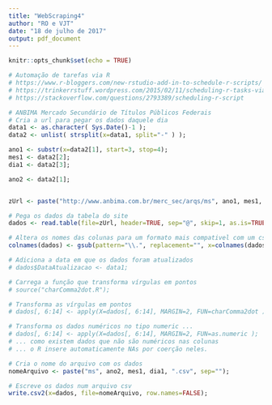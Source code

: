 ```yaml
---
title: "WebScraping4"
author: "RO e VJT"
date: "18 de julho de 2017"
output: pdf_document
---
```


```r
knitr::opts_chunk$set(echo = TRUE)
```

[comment]: # (http://www.anbima.com.br/merc_sec/merc-sec.asp)

```r
# Automação de tarefas via R
# https://www.r-bloggers.com/new-rstudio-add-in-to-schedule-r-scripts/
# https://trinkerrstuff.wordpress.com/2015/02/11/scheduling-r-tasks-via-windows-task-scheduler/
# https://stackoverflow.com/questions/2793389/scheduling-r-script
```

```r
# ANBIMA Mercado Secundário de Títulos Públicos Federais
# Cria a url para pegar os dados daquele dia
data1 <- as.character( Sys.Date()-1 );
data2 <- unlist( strsplit(x=data1, split="-" ) );

ano1 <- substr(x=data2[1], start=3, stop=4);
mes1 <- data2[2];
dia1 <- data2[3];

ano2 <- data2[1];


zUrl <- paste("http://www.anbima.com.br/merc_sec/arqs/ms", ano1, mes1, dia1, ".txt", sep="");
```

```r
# Pega os dados da tabela do site
dados <- read.table(file=zUrl, header=TRUE, sep="@", skip=1, as.is=TRUE);

# Altera os nomes das colunas para um formato mais compativel com um csv
colnames(dados) <- gsub(pattern="\\.", replacement="", x=colnames(dados) );

# Adiciona a data em que os dados foram atualizados
# dados$DataAtualizacao <- data1;
```

```r
# Carrega a função que transforma vírgulas em pontos
# source("charComma2dot.R");

# Transforma as vírgulas em pontos
# dados[, 6:14] <- apply(X=dados[, 6:14], MARGIN=2, FUN=charComma2dot );

# Transforma os dados numéricos no tipo numeric ...
# dados[, 6:14] <- apply(X=dados[, 6:14], MARGIN=2, FUN=as.numeric );
# ... como existem dados que não são numéricos nas colunas
# ... o R insere automaticamente NAs por coerção neles.
```

```r
# Cria o nome do arquivo com os dados
nomeArquivo <- paste("ms", ano2, mes1, dia1, ".csv", sep="");

# Escreve os dados num arquivo csv
write.csv2(x=dados, file=nomeArquivo, row.names=FALSE);
```
